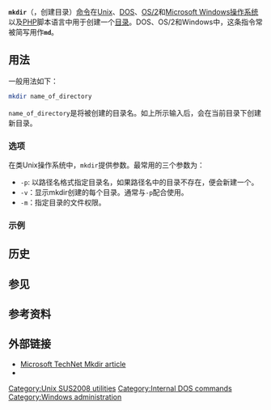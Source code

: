 {{noteTA|G1=IT}}
{{lowercase|title=mkdir}}
'''<code>mkdir</code>'''（{{lang|en|make directory}}，创建目录）[[命令_(计算机)|命令]]在[[Unix|Unix]]、[[DOS|DOS]]、[[OS/2|OS/2]]和[[Microsoft_Windows|Microsoft Windows]][[操作系统|操作系统]]以及[[PHP|PHP]]脚本语言中用于创建一个[[目录_(文件系统)|目录]]。DOS、OS/2和Windows中，这条指令常被简写用作<code>'''md'''</code>。

==用法==
一般用法如下：

<syntaxhighlight lang="bash">
mkdir name_of_directory
</syntaxhighlight>
<code>name_of_directory</code>是将被创建的目录名。如上所示输入后，会在当前目录下创建新目录。

===选项===
在类Unix操作系统中，<code>mkdir</code>提供参数。最常用的三个参数为：
* <code>-p</code>: 以路径名格式指定目录名，如果路径名中的目录不存在，便会新建一个。
* <code>-v</code>：显示mkdir创建的每个目录。通常与<code>-p</code>配合使用。
* <code>-m</code>：指定目录的文件权限。

===示例===

==历史==


==参见==

==参考资料==
{{reflist}}

==外部链接==
* [http://technet.microsoft.com/en-us/library/bb490930.aspx Microsoft TechNet Mkdir article] {{Wayback|url=http://technet.microsoft.com/en-us/library/bb490930.aspx |date=20080919091829 }}
* {{man|cu|mkdir|SUS|make directories}}

{{Unix commands}}
{{Windows commands}}

[[Category:Unix_SUS2008_utilities|Category:Unix SUS2008 utilities]]
[[Category:Internal_DOS_commands|Category:Internal DOS commands]]
[[Category:Windows_administration|Category:Windows administration]]